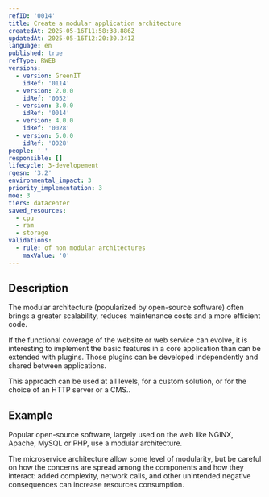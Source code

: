 ```yaml
---
refID: '0014'
title: Create a modular application architecture
createdAt: 2025-05-16T11:58:38.886Z
updatedAt: 2025-05-16T12:20:30.341Z
language: en
published: true
refType: RWEB
versions:
  - version: GreenIT
    idRef: '0114'
  - version: 2.0.0
    idRef: '0052'
  - version: 3.0.0
    idRef: '0014'
  - version: 4.0.0
    idRef: '0028'
  - version: 5.0.0
    idRef: '0028'
people: '-'
responsible: []
lifecycle: 3-developement
rgesn: '3.2'
environmental_impact: 3
priority_implementation: 3
moe: 3
tiers: datacenter
saved_resources:
  - cpu
  - ram
  - storage
validations:
  - rule: of non modular architectures
    maxValue: '0'
---
```


## Description

The modular architecture (popularized by open-source software) often brings a greater scalability, reduces maintenance costs and a more efficient code.

If the functional coverage of the website or web service can evolve, it is interesting to implement the basic features in a core application than can be extended with plugins. Those plugins can be developed independently and shared between applications.

This approach can be used at all levels, for a custom solution, or for the choice of an HTTP server or a CMS..

## Example

Popular open-source software, largely used on the web like NGINX, Apache, MySQL or PHP, use a modular architecture.

The microservice architecture allow some level of modularity, but be careful on how the concerns are spread among the
components and how they interact: added complexity, network calls, and other unintended negative consequences can
increase resources consumption.
